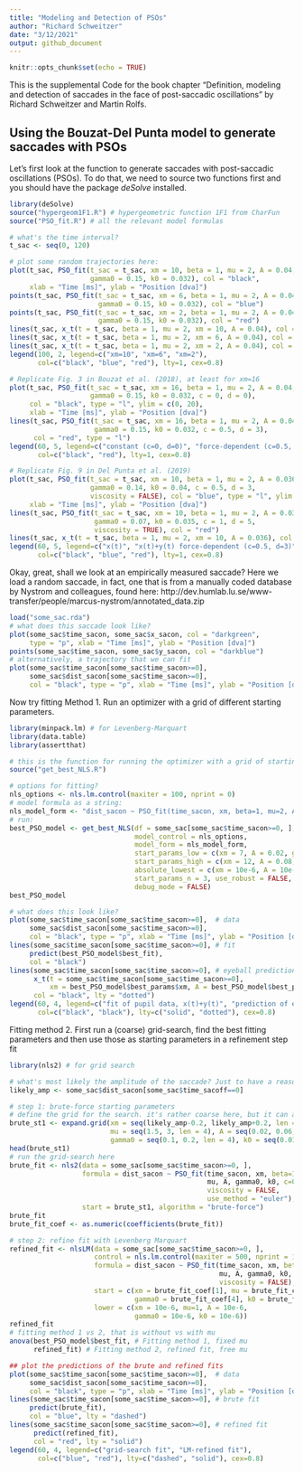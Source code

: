 ```yaml
---
title: "Modeling and Detection of PSOs"
author: "Richard Schweitzer"
date: "3/12/2021"
output: github_document
---
```


```r
knitr::opts_chunk$set(echo = TRUE)
```

This is the supplemental Code for the book chapter "Definition, modeling and detection of saccades in the face of post-saccadic oscillations" by Richard Schweitzer and Martin Rolfs. 

## Using the Bouzat-Del Punta model to generate saccades with PSOs

Let's first look at the function to generate saccades with post-saccadic oscillations (PSOs). To do that, we need to source two functions first and you should have the package *deSolve* installed.

```r
library(deSolve)
source("hypergeom1F1.R") # hypergeometric function 1F1 from CharFun
source("PSO_fit.R") # all the relevant model formulas

# what's the time interval?
t_sac <- seq(0, 120)

# plot some random trajectories here:
plot(t_sac, PSO_fit(t_sac = t_sac, xm = 10, beta = 1, mu = 2, A = 0.04, 
                    gamma0 = 0.15, k0 = 0.032), col = "black", 
     xlab = "Time [ms]", ylab = "Position [dva]")
points(t_sac, PSO_fit(t_sac = t_sac, xm = 6, beta = 1, mu = 2, A = 0.04, 
                      gamma0 = 0.15, k0 = 0.032), col = "blue")
points(t_sac, PSO_fit(t_sac = t_sac, xm = 2, beta = 1, mu = 2, A = 0.04, 
                      gamma0 = 0.15, k0 = 0.032), col = "red")
lines(t_sac, x_t(t = t_sac, beta = 1, mu = 2, xm = 10, A = 0.04), col = "black")
lines(t_sac, x_t(t = t_sac, beta = 1, mu = 2, xm = 6, A = 0.04), col = "blue")
lines(t_sac, x_t(t = t_sac, beta = 1, mu = 2, xm = 2, A = 0.04), col = "red")
legend(100, 2, legend=c("xm=10", "xm=6", "xm=2"),
       col=c("black", "blue", "red"), lty=1, cex=0.8)

# Replicate Fig. 3 in Bouzat et al. (2018), at least for xm=16
plot(t_sac, PSO_fit(t_sac = t_sac, xm = 16, beta = 1, mu = 2, A = 0.04, 
                    gamma0 = 0.15, k0 = 0.032, c = 0, d = 0), 
     col = "black", type = "l", ylim = c(0, 20), 
     xlab = "Time [ms]", ylab = "Position [dva]")
lines(t_sac, PSO_fit(t_sac = t_sac, xm = 16, beta = 1, mu = 2, A = 0.04, 
                     gamma0 = 0.15, k0 = 0.032, c = 0.5, d = 3), 
      col = "red", type = "l")
legend(60, 5, legend=c("constant (c=0, d=0)", "force-dependent (c=0.5, d=3)"),
       col=c("black", "red"), lty=1, cex=0.8)

# Replicate Fig. 9 in Del Punta et al. (2019)
plot(t_sac, PSO_fit(t_sac = t_sac, xm = 10, beta = 1, mu = 2, A = 0.036, 
                    gamma0 = 0.14, k0 = 0.04, c = 0.5, d = 3, 
                    viscosity = FALSE), col = "blue", type = "l", ylim = c(0, 13.5), 
     xlab = "Time [ms]", ylab = "Position [dva]")
lines(t_sac, PSO_fit(t_sac = t_sac, xm = 10, beta = 1, mu = 2, A = 0.036, 
                     gamma0 = 0.07, k0 = 0.035, c = 1, d = 5, 
                     viscosity = TRUE), col = "red")
lines(t_sac, x_t(t = t_sac, beta = 1, mu = 2, xm = 10, A = 0.036), col = "black")
legend(60, 5, legend=c("x(t)", "x(t)+y(t) force-dependent (c=0.5, d=3)", "x(t)+y(t) viscosity (c=1, d=5)"),
       col=c("black", "blue", "red"), lty=1, cex=0.8)
```

Okay, great, shall we look at an empirically measured saccade? Here we load a random saccade, in fact, one that is from a manually coded database by Nystrom and colleagues, found here: http://dev.humlab.lu.se/www-transfer/people/marcus-nystrom/annotated_data.zip

```r
load("some_sac.rda")
# what does this saccade look like?
plot(some_sac$time_sacon, some_sac$x_sacon, col = "darkgreen", 
     type = "p", xlab = "Time [ms]", ylab = "Position [dva]")
points(some_sac$time_sacon, some_sac$y_sacon, col = "darkblue")
# alternatively, a trajectory that we can fit
plot(some_sac$time_sacon[some_sac$time_sacon>=0], 
     some_sac$dist_sacon[some_sac$time_sacon>=0], 
     col = "black", type = "p", xlab = "Time [ms]", ylab = "Position [dva]")
```

Now try fitting Method 1. Run an optimizer with a grid of different starting parameters.

```r
library(minpack.lm) # for Levenberg-Marquart
library(data.table)
library(assertthat)

# this is the function for running the optimizer with a grid of starting parameters:
source("get_best_NLS.R")

# options for fitting?
nls_options <- nls.lm.control(maxiter = 100, nprint = 0)
# model formula as a string:
nls_model_form <- "dist_sacon ~ PSO_fit(time_sacon, xm, beta=1, mu=2, A, gamma0, k0, c=0, d=0)"
# run:
best_PSO_model <- get_best_NLS(df = some_sac[some_sac$time_sacon>=0, ], 
                               model_control = nls_options, 
                               model_form = nls_model_form,
                               start_params_low = c(xm = 7, A = 0.02, gamma0 = 0.05, k0 = 0.01),
                               start_params_high = c(xm = 12, A = 0.08, gamma0 = 0.2, k0 = 0.1),
                               absolute_lowest = c(xm = 10e-6, A = 10e-6, gamma0 = 10e-6, k0 = 10e-6),
                               start_params_n = 3, use_robust = FALSE, 
                               debug_mode = FALSE)
best_PSO_model

# what does this look like?
plot(some_sac$time_sacon[some_sac$time_sacon>=0],  # data
     some_sac$dist_sacon[some_sac$time_sacon>=0], 
     col = "black", type = "p", xlab = "Time [ms]", ylab = "Position [dva]")
lines(some_sac$time_sacon[some_sac$time_sacon>=0], # fit
     predict(best_PSO_model$best_fit), 
     col = "black")
lines(some_sac$time_sacon[some_sac$time_sacon>=0], # eyeball prediction
      x_t(t = some_sac$time_sacon[some_sac$time_sacon>=0], 
          xm = best_PSO_model$best_params$xm, A = best_PSO_model$best_params$A, beta = 1, mu = 2), 
      col = "black", lty = "dotted")
legend(60, 4, legend=c("fit of pupil data, x(t)+y(t)", "prediction of eyeball data, x(t)"),
       col=c("black", "black"), lty=c("solid", "dotted"), cex=0.8)
```

Fitting method 2. First run a (coarse) grid-search, find the best fitting parameters and then use those as starting parameters in a refinement step fit

```r
library(nls2) # for grid search

# what's most likely the amplitude of the saccade? Just to have a reasonable start for xm
likely_amp <- some_sac$dist_sacon[some_sac$time_sacoff==0]

# step 1: brute-force starting parameters
# define the grid for the search. it's rather coarse here, but it can always be expanded
brute_st1 <- expand.grid(xm = seq(likely_amp-0.2, likely_amp+0.2, len = 4), 
                         mu = seq(1.5, 3, len = 4), A = seq(0.02, 0.06, len = 4),
                         gamma0 = seq(0.1, 0.2, len = 4), k0 = seq(0.01, 0.04, len = 4) )
head(brute_st1)
# run the grid-search here
brute_fit <- nls2(data = some_sac[some_sac$time_sacon>=0, ],
                  formula = dist_sacon ~ PSO_fit(time_sacon, xm, beta=1,
                                                 mu, A, gamma0, k0, c=0, d=0,
                                                 viscosity = FALSE,
                                                 use_method = "euler"), # Euler should be fastest method
                  start = brute_st1, algorithm = "brute-force")
brute_fit
brute_fit_coef <- as.numeric(coefficients(brute_fit))

# step 2: refine fit with Levenberg Marquart
refined_fit <- nlsLM(data = some_sac[some_sac$time_sacon>=0, ], 
                     control = nls.lm.control(maxiter = 500, nprint = 1),
                     formula = dist_sacon ~ PSO_fit(time_sacon, xm, beta=1, 
                                                    mu, A, gamma0, k0, c=0, d=0,
                                                    viscosity = FALSE),
                     start = c(xm = brute_fit_coef[1], mu = brute_fit_coef[2], A = brute_fit_coef[3], 
                               gamma0 = brute_fit_coef[4], k0 = brute_fit_coef[5]),
                     lower = c(xm = 10e-6, mu=1, A = 10e-6, 
                               gamma0 = 10e-6, k0 = 10e-6))
refined_fit
# fitting method 1 vs 2, that is without vs with mu
anova(best_PSO_model$best_fit, # Fitting method 1, fixed mu 
      refined_fit) # Fitting method 2, refined fit, free mu

## plot the predictions of the brute and refined fits
plot(some_sac$time_sacon[some_sac$time_sacon>=0],  # data
     some_sac$dist_sacon[some_sac$time_sacon>=0], 
     col = "black", type = "p", xlab = "Time [ms]", ylab = "Position [dva]")
lines(some_sac$time_sacon[some_sac$time_sacon>=0], # brute fit
     predict(brute_fit), 
     col = "blue", lty = "dashed")
lines(some_sac$time_sacon[some_sac$time_sacon>=0], # refined fit
      predict(refined_fit), 
      col = "red", lty = "solid")
legend(60, 4, legend=c("grid-search fit", "LM-refined fit"),
       col=c("blue", "red"), lty=c("dashed", "solid"), cex=0.8)
```

